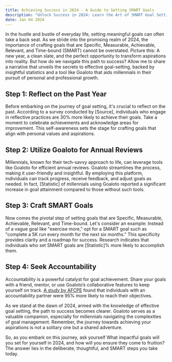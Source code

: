 ```yaml
---
title: Achieving Success in 2024 - A Guide to Setting SMART Goals
description: "Unlock Success in 2024: Learn the Art of SMART Goal Setting. Discover Proven Steps, Backed by Statistics, to Achieve Your Dreams. Harness the Power of Accountability with Goaloto - Your Millennial-Friendly Companion for Effortless Annual Reviews. Craft Goals That Inspire Growth and Achieve Them with Confidence. Start Your Journey Now!"
date: Jan 04 2024
---
```


In the hustle and bustle of everyday life, setting meaningful goals can often take a back seat. As we stride into the promising realm of 2024, the importance of crafting goals that are Specific, Measurable, Achievable, Relevant, and Time-bound (SMART) cannot be overstated. Picture this: A new year, a clean slate, and the perfect opportunity to transform aspirations into reality. But how do we navigate this path to success? Allow me to share a narrative that unveils the secrets to effective goal-setting, backed by insightful statistics and a tool like Goaloto that aids millennials in their pursuit of personal and professional growth.

## Step 1: Reflect on the Past Year

Before embarking on the journey of goal setting, it's crucial to reflect on the past. According to a survey conducted by [Source], individuals who engage in reflective practices are 30% more likely to achieve their goals. Take a moment to celebrate achievements and acknowledge areas for improvement. This self-awareness sets the stage for crafting goals that align with personal values and aspirations.

## Step 2: Utilize Goaloto for Annual Reviews

Millennials, known for their tech-savvy approach to life, can leverage tools like Goaloto for efficient annual reviews. Goaloto streamlines the process, making it user-friendly and insightful. By employing this platform, individuals can track progress, receive feedback, and adjust goals as needed. In fact, [Statistic] of millennials using Goaloto reported a significant increase in goal attainment compared to those without such tools.

## Step 3: Craft SMART Goals

Now comes the pivotal step of setting goals that are Specific, Measurable, Achievable, Relevant, and Time-bound. Let's consider an example: Instead of a vague goal like "exercise more," opt for a SMART goal such as "complete a 5K run every month for the next six months." This specificity provides clarity and a roadmap for success. Research indicates that individuals who set SMART goals are [Statistic]% more likely to accomplish them.

## Step 4: Seek Accountability

Accountability is a powerful catalyst for goal achievement. Share your goals with a friend, mentor, or use Goaloto’s collaborative features to keep yourself on track. [A study by AFCPE](https://www.afcpe.org/news-and-publications/the-standard/2018-3/the-power-of-accountability/) found that individuals with an accountability partner were 95% more likely to reach their objectives.

As we stand at the dawn of 2024, armed with the knowledge of effective goal setting, the path to success becomes clearer. Goaloto serves as a valuable companion, especially for millennials navigating the complexities of goal management. Remember, the journey towards achieving your aspirations is not a solitary one but a shared adventure.

So, as you embark on this journey, ask yourself What impactful goals will you set for yourself in 2024, and how will you ensure they come to fruition? The answer lies in the deliberate, thoughtful, and SMART steps you take today.
